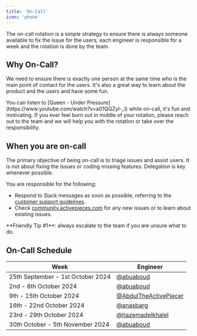 ```yaml
---
title: 'On-Call'
icon: 'phone'
---
```


The on-call rotation is a simple strategy to ensure there is always someone available to fix the issue for the users, each engineer is responsible for a week and the rotation is done by the team.

## Why On-Call?

We need to ensure there is exactly one person at the same time who is the main point of contact for the users. It's also a great way to learn about the product and the users and have some fun.

<Tip>
You can listen to [Queen - Under Pressure](https://www.youtube.com/watch?v=a01QQZyl-_I) while on-call, it's fun and motivating.
</Tip>
<Tip>
If you ever feel burn out in middle of your rotation, please reach out to the team and we will help you with the rotation or take over the responsibility.
</Tip>

## When you are on-call

The primary objective of being on-call is to triage issues and assist users. It is not about fixing the issues or coding missing features. Delegation is key whenever possible.

You are responsible for the following:

- Respond to Slack messages as soon as possible, referring to the [customer support guidelines](./customer-support.mdx).
- Check [community.activepieces.com](https://community.activepieces.com) for any new issues or to learn about existing issues.

<Tip>
**Friendly Tip #1**: always escalate to the team if you are unsure what to do.
</Tip>

## On-Call Schedule

| Week                     | Engineer     |
|--------------------------|--------------|
| 25th September - 1st October 2024 | [@abuaboud](https://github.com/abuaboud) |
| 2nd - 8th October 2024   | [@abuaboud](https://github.com/abuaboud) |
| 9th - 15th October 2024  | [@AbdulTheActivePiecer](https://github.com/AbdulTheActivePiecer) |
| 16th - 22nd October 2024 | [@anasbarg](https://github.com/anasbarg) |
| 23rd - 29th October 2024 | [@hazemadelkhalel](https://github.com/hazemadelkhalel) |
| 30th October - 5th November 2024 | [@abuaboud](https://github.com/abuaboud) |